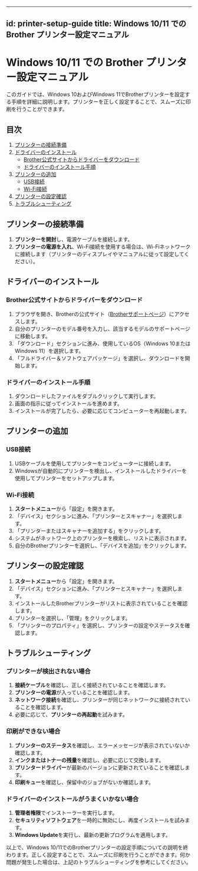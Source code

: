 
---
id: printer-setup-guide
title: Windows 10/11 での Brother プリンター設定マニュアル
---

# Windows 10/11 での Brother プリンター設定マニュアル

このガイドでは、Windows 10およびWindows 11でBrotherプリンターを設定する手順を詳細に説明します。プリンターを正しく設定することで、スムーズに印刷を行うことができます。

## 目次
1. [プリンターの接続準備](#プリンターの接続準備)
2. [ドライバーのインストール](#ドライバーのインストール)
    - [Brother公式サイトからドライバーをダウンロード](#brother公式サイトからドライバーをダウンロード)
    - [ドライバーのインストール手順](#ドライバーのインストール手順)
3. [プリンターの追加](#プリンターの追加)
    - [USB接続](#usb接続)
    - [Wi-Fi接続](#wi-fi接続)
4. [プリンターの設定確認](#プリンターの設定確認)
5. [トラブルシューティング](#トラブルシューティング)

## プリンターの接続準備

1. **プリンターを開封**し、電源ケーブルを接続します。
2. **プリンターの電源を入れ**、Wi-Fi接続を使用する場合は、Wi-Fiネットワークに接続します（プリンターのディスプレイやマニュアルに従って設定してください）。

## ドライバーのインストール

### Brother公式サイトからドライバーをダウンロード

1. ブラウザを開き、Brotherの公式サイト（[Brotherサポートページ](https://support.brother.com)）にアクセスします。
2. 自分のプリンターのモデル番号を入力し、該当するモデルのサポートページに移動します。
3. 「ダウンロード」セクションに進み、使用しているOS（Windows 10またはWindows 11）を選択します。
4. 「フルドライバー＆ソフトウェアパッケージ」を選択し、ダウンロードを開始します。

### ドライバーのインストール手順

1. ダウンロードしたファイルをダブルクリックして実行します。
2. 画面の指示に従ってインストールを進めます。
3. インストールが完了したら、必要に応じてコンピューターを再起動します。

## プリンターの追加

### USB接続

1. USBケーブルを使用してプリンターをコンピューターに接続します。
2. Windowsが自動的にプリンターを検出し、インストールしたドライバーを使用してプリンターをセットアップします。

### Wi-Fi接続

1. **スタートメニュー**から「設定」を開きます。
2. 「デバイス」セクションに進み、「プリンターとスキャナー」を選択します。
3. 「プリンターまたはスキャナーを追加する」をクリックします。
4. システムがネットワーク上のプリンターを検索し、リストに表示されます。
5. 自分のBrotherプリンターを選択し、「デバイスを追加」をクリックします。

## プリンターの設定確認

1. **スタートメニュー**から「設定」を開きます。
2. 「デバイス」セクションに進み、「プリンターとスキャナー」を選択します。
3. インストールしたBrotherプリンターがリストに表示されていることを確認します。
4. プリンターを選択し、「管理」をクリックします。
5. 「プリンターのプロパティ」を選択し、プリンターの設定やステータスを確認します。

## トラブルシューティング

### プリンターが検出されない場合

1. **接続ケーブル**を確認し、正しく接続されていることを確認します。
2. **プリンターの電源**が入っていることを確認します。
3. **ネットワーク接続**を確認し、プリンターが同じネットワークに接続されていることを確認します。
4. 必要に応じて、**プリンターの再起動**を試みます。

### 印刷ができない場合

1. **プリンターのステータス**を確認し、エラーメッセージが表示されていないか確認します。
2. **インクまたはトナーの残量**を確認し、必要に応じて交換します。
3. **プリンタードライバー**が最新のバージョンに更新されていることを確認します。
4. **印刷キュー**を確認し、保留中のジョブがないか確認します。

### ドライバーのインストールがうまくいかない場合

1. **管理者権限**でインストーラーを実行します。
2. **セキュリティソフトウェア**を一時的に無効にし、再度インストールを試みます。
3. **Windows Update**を実行し、最新の更新プログラムを適用します。

以上で、Windows 10/11でのBrotherプリンターの設定手順についての説明を終わります。正しく設定することで、スムーズに印刷を行うことができます。何か問題が発生した場合は、上記のトラブルシューティングを参考にしてください。
